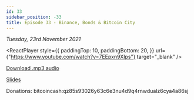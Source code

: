 ```yaml
---
id: 33
sidebar_position: -33
title: Episode 33 - Binance, Bonds & Bitcoin City
---
```



_Tuesday, 23rd November 2021_

<ReactPlayer
  style={{
    paddingTop: 10,
    paddingBottom: 20,
  }}
  url={"https://www.youtube.com/watch?v=7EEpxn9XIps"}
  target="_blank"
/>

[Download .mp3 audio](https://drive.google.com/file/d/1ErpfKqdesgknvqjbQzjbR0BFtLKCI4et/view?usp=sharing)

[Slides](https://docs.google.com/presentation/d/1HcZKaaQwjkjRuRwGYVNO0BnD-2UoKMVS_QDgP_RhNn4/edit?usp=sharing)

Donations: bitcoincash:qz85s93026y63c6e3nu4d9q4rnwdualz6cya4a86sj
